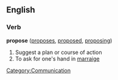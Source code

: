 ==English==

===Verb===
'''propose'''  ([[proposes]], [[proposed]], [[proposing]])
#Suggest a plan or course of action
#To ask for one's hand in [[marraige]]

[[Category:Communication]]